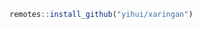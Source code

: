 


```r
remotes::install_github("yihui/xaringan")

```



```r

```


```r


```


```r


```


```r

```